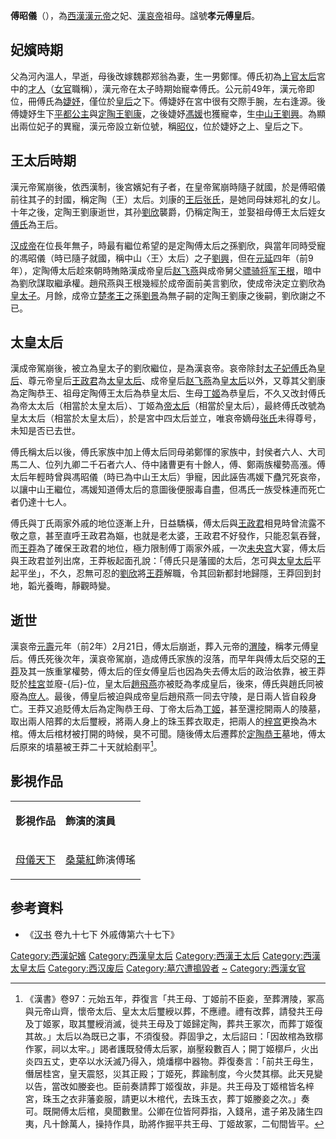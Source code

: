 {{no footnotes|time=2018-11-03T14:35:30+00:00}}
{{東亞女性歷史人物
|名稱 =傅氏
|身份 =
|國家 =
|屆數 =
|最高職務 =
|前任 = 
|繼任 = 
|畫像=
|說明=
|姓=
|名=
|姓名=
|字=
|官職 =
|封爵 =
|封號 =才人→良娣→婕妤→昭仪→定陶太后→恭皇太后→帝太太后→皇太太后
|位號=
|位階
|御稱號 =<!--日本皇族之稱號-->
|宮號1 =<!--日本皇族之宮號-->
|宮號2 =<!--朝鮮王族之宮號-->
|封地 =
|神號 =
|尊號 =
|族裔 = 
|旗籍 =<!--清朝旗人專用-->
|氏族 =
|府邸 =
|世系 = 
|初名 =
|乳名 =<!--日本、朝鮮、琉球以外人物用-->
|幼名 =<!--日本人用-->
|兒名 =<!--朝鮮人用-->
|童名 =<!--琉球人用-->
|小字=
|號=
|法號=
|院號=
|其他名號=
|出生年=
|出生地=
|婚年=
|逝世日期=哀帝[[元寿_(西汉)|元壽]]元年<br>（前2年）2月21日
|逝世地=
|諡號=孝元皇后→定陶恭王母
|墳墓=[[渭陵|渭陵]]
|父親=繼父魏郡翁
|嫡母=
|母親=
|夫=高宗孝元皇帝[[汉元帝|刘奭]]
|婚姻名份=
|夫之父=中宗孝宣皇帝[[汉宣帝|劉詢]]
|夫之母=恭哀皇后[[許平君|許平君]]
|夫之嫡母=
|夫之元配=孝元皇后[[王政君|王政君]]
|夫之正室=
|夫之繼室=
|夫之平妻=
|夫之側室=昭儀[[馮媛|馮媛]]<br />婕妤[[衛婕妤_(漢元帝)|衛氏]]<br />良娣[[司馬良娣|司馬氏]]
|兄弟=
|姊妹=
|嫡兄弟=
|嫡姊妹=
|庶兄弟=
|庶姊妹=
|同胞兄弟=
|同胞姊妹=
|異母兄弟=
|異母姊妹=
|異父兄弟=郑恽
|異父姊妹=鄭禮
|繼兄弟=
|繼姊妹=
|子=定陶恭王[[劉康_(定陶王)|刘康]]
|女=[[平都公主|平都公主]]
|養子=
|養女=
|繼子=統宗孝成皇帝[[汉成帝|劉驁]]<br>中山孝王[[刘兴_(中山王)|劉興]]
|繼女=[[平阳公主_(汉元帝之女)|平阳公主]]
|其他親屬 =孫：[[汉哀帝|汉哀帝]]<br />堂姪女：孝哀皇后[[孝哀傅皇后|傅氏]]<br />堂弟：[[傅晏|傅晏]]
|經歷 = 
|著作 =
|注釋=}}
'''傅昭儀'''（{{bd|前1世纪||前2年|2月21日|catIdx=Fu,傅}}），為[[西漢|西漢]][[漢元帝|漢元帝]]之妃、[[汉哀帝|漢哀帝]]祖母。諡號'''孝元傅皇后'''。

==妃嬪時期==
父為河內溫人，早逝，母後改嫁魏郡郑翁為妻，生一男鄭惲。傅氏初為[[孝昭皇后|上官太后]]宮中的[[才人|才人]]（[[女官|女官]]職稱），漢元帝在太子時期始寵幸傅氏。公元前49年，漢元帝即位，冊傅氏為[[婕妤|婕妤]]，僅位於[[皇后|皇后]]之下。傅婕妤在宮中很有交際手腕，左右逢源。後傅婕妤生下[[平都公主|平都公主]]與[[劉康_(定陶王)|定陶王劉康]]，之後婕妤[[馮媛|馮媛]]也獲寵幸，生[[刘兴_(中山王)|中山王劉興]]。為顯出兩位妃子的異寵，漢元帝設立新位號，稱[[昭仪|昭仪]]，位於婕妤之上、皇后之下。

== 王太后時期 ==

漢元帝駕崩後，依西漢制，後宮嬪妃有子者，在皇帝駕崩時隨子就國，於是傅昭儀前往其子的封國，稱定陶（王）太后。刘康的[[张王后_(刘康)|王后张氏]]，是她同母妹郑礼的女儿。十年之後，定陶王劉康逝世，其孙[[汉哀帝|劉欣]]襲爵，仍稱定陶王，並娶祖母傅王太后姪女[[孝哀傅皇后|傅氏]]為王后。

[[汉成帝|汉成帝]]在位長年無子，時最有繼位希望的是定陶傅太后之孫劉欣，與當年同時受寵的馮昭儀（時已隨子就國，稱中山〈王〉太后）之子[[刘兴_(中山王)|劉興]]，但在[[元延|元延]]四年（前9年），定陶傅太后趁來朝時賄賂漢成帝皇后[[赵飞燕|赵飞燕]]與成帝舅父[[骠骑将军|骠骑将军]][[王根|王根]]，暗中為劉欣謀取繼承權。趙飛燕與王根幾經於成帝面前美言劉欣，使成帝決定立劉欣為[[储君|皇太子]]。月餘，成帝立[[劉囂|楚孝王]]之孫[[刘景_(信都王)|劉景]]為無子嗣的定陶王劉康之後嗣，劉欣謝之不已。

== 太皇太后 ==
漢成帝駕崩後，被立為皇太子的劉欣繼位，是為漢哀帝。哀帝除封[[孝哀傅皇后|太子妃傅氏]]為[[皇后|皇后]]、尊元帝皇后[[王政君|王政君]]為[[太皇太后|太皇太后]]、成帝皇后[[赵飞燕|赵飞燕]]為[[皇太后|皇太后]]以外，又尊其父劉康為定陶恭王、祖母定陶傅王太后為恭皇太后、生母[[丁姬|丁姬]]為恭皇后，不久又改封傅氏為帝太太后（相當於太皇太后）、丁姬為[[帝太后|帝太后]]（相當於皇太后），最終傅氏改號為皇太太后（相當於太皇太后），於是宮中四太后並立，唯哀帝嫡母[[张王后_(刘康)|张氏]]未得尊号，未知是否已去世。

傅氏稱太后以後，傅氏家族中加上傅太后同母弟鄭惲的家族中，封侯者六人、大司馬二人、位列九卿二千石者六人、侍中諸曹更有十餘人，傅、鄭兩族權勢高漲。傅太后年輕時曾與馮昭儀（時已為中山王太后）爭寵，因此誣告馮媛下蠱咒死哀帝，以讓中山王繼位，馮媛知道傅太后的意圖後便服毒自盡，但馮氏一族受株連而死亡者仍達十七人。

傅氏與丁氏兩家外戚的地位逐漸上升，日益驕橫，傅太后與[[王政君|王政君]]相見時曾流露不敬之意，甚至直呼王政君為嫗，也就是老太婆，王政君不好發作，只能忍氣吞聲，而[[王莽|王莽]]為了確保王政君的地位，極力限制傅丁兩家外戚，一次[[未央宫|未央宫]]大宴，傅太后與王政君並列出席，王莽板起面孔說：「傅氏只是藩國的太后，怎可與[[太皇太后|太皇太后]]平起平坐」，不久，忍無可忍的[[汉哀帝|劉欣]]將[[王莽|王莽]]解職，令其回新都封地歸隱，王莽回到封地，韜光養晦，靜觀時變。

== 逝世 ==
漢哀帝[[元寿_(西汉)|元壽]]元年（前2年）2月21日，傅太后崩逝，葬入元帝的[[渭陵|渭陵]]，稱孝元傅皇后。傅氏死後次年，漢哀帝駕崩，造成傅氏家族的沒落，而早年與傅太后交惡的[[王莽|王莽]]及其一族重掌權勢，傅太后的侄女傅皇后也因為失去傅太后的政治依靠，被王莽貶於[[桂宫_(西汉)|桂宮]]並廢-{后}-位，皇太后[[赵飞燕|趙飛燕]]亦被貶為孝成皇后，後來，傅氏與趙氏同被廢為[[庶人|庶人]]。最後，傅皇后被迫與成帝皇后趙飛燕一同去守陵，是日兩人皆自殺身亡。王莽又追貶傅太后為定陶恭王母、丁帝太后為[[丁姬|丁姬]]，甚至還挖開兩人的陵墓，取出兩人陪葬的太后璽綬，將兩人身上的珠玉葬衣取走，把兩人的[[梓宫|梓宫]]更換為木棺。傅太后棺材被打開的時候，臭不可聞。隨後傅太后遷葬於[[劉康_(定陶王)|定陶恭王]]墓地，傅太后原來的墳墓被王莽二十天就給剷平<ref>《漢書》卷97：元始五年，莽復言「共王母、丁姬前不臣妾，至葬渭陵，冢高與元帝山齊，懷帝太后、皇太太后璽綬以葬，不應禮。禮有改葬，請發共王母及丁姬冢，取其璽綬消滅，徙共王母及丁姬歸定陶，葬共王冢次，而葬丁姬復其故。」太后以為既已之事，不須復發。莽固爭之，太后詔曰：「因故棺為致槨作冢，祠以太牢。」謁者護既發傅太后冢，崩壓殺數百人；開丁姬槨戶，火出炎四五丈，吏卒以水沃滅乃得入，燒燔槨中器物。莽復奏言：「前共王母生，僭居桂宮，皇天震怒，災其正殿；丁姬死，葬踰制度，今火焚其槨。此天見變以告，當改如媵妾也。臣前奏請葬丁姬復故，非是。共王母及丁姬棺皆名梓宮，珠玉之衣非藩妾服，請更以木棺代，去珠玉衣，葬丁姬媵妾之次。」奏可。既開傅太后棺，臭聞數里。公卿在位皆阿莽指，入錢帛，遣子弟及諸生四夷，凡十餘萬人，操持作具，助將作掘平共王母、丁姬故冢，二旬間皆平。</ref>。

== 影視作品 ==
{| class="wikitable" style="width:70%;"
|-  style="background:cornflowerblue; color:white; text-align:center;"
|'''影視作品'''||'''飾演的演員'''
|-
| style="text-align:center;"|[[母儀天下|母儀天下]]|| style="text-align:center;" |[[桑叶红|桑葉紅]]飾演傅瑤
|}
== 参考資料 ==
*《[[汉书|汉书]] 卷九十七下 外戚傳第六十七下》
{{Reflist}}
{{汉朝皇后}}
{{DEFAULTSORT:F}}
[[Category:西漢妃嬪|Category:西漢妃嬪]]
[[Category:西漢皇太后|Category:西漢皇太后]]
[[Category:西漢王太后|Category:西漢王太后]]
[[Category:西漢太皇太后|Category:西漢太皇太后]]
[[Category:西汉废后|Category:西汉废后]]
[[Category:墓穴遭搗毀者|Category:墓穴遭搗毀者]]
[[Category:傅姓|~]]
[[Category:西漢女官|Category:西漢女官]]